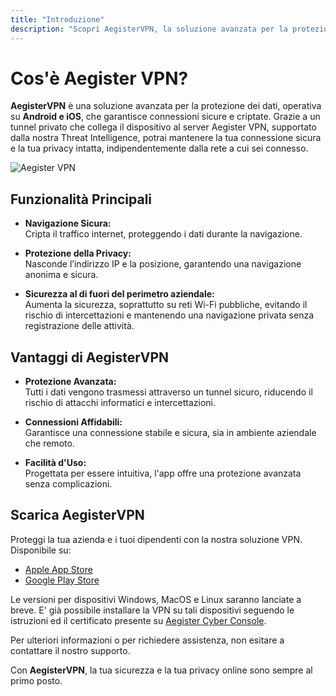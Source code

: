 ```yaml
---
title: "Introduzione"
description: "Scopri AegisterVPN, la soluzione avanzata per la protezione dei dati e per connessioni sicure e criptate su dispositivi mobili."
---
```


# Cos'è Aegister VPN?

**AegisterVPN** è una soluzione avanzata per la protezione dei dati, operativa su **Android e iOS**, che garantisce connessioni sicure e criptate. Grazie a un tunnel privato che collega il dispositivo al server Aegister VPN, supportato dalla nostra Threat Intelligence, potrai mantenere la tua connessione sicura e la tua privacy intatta, indipendentemente dalla rete a cui sei connesso.

![Aegister VPN](/images/vpn.png)

## Funzionalità Principali

- **Navigazione Sicura:**  
  Cripta il traffico internet, proteggendo i dati durante la navigazione.

- **Protezione della Privacy:**  
  Nasconde l’indirizzo IP e la posizione, garantendo una navigazione anonima e sicura.

- **Sicurezza al di fuori del perimetro aziendale:**  
  Aumenta la sicurezza, soprattutto su reti Wi-Fi pubbliche, evitando il rischio di intercettazioni e mantenendo una navigazione privata senza registrazione delle attività.

## Vantaggi di AegisterVPN

- **Protezione Avanzata:**  
  Tutti i dati vengono trasmessi attraverso un tunnel sicuro, riducendo il rischio di attacchi informatici e intercettazioni.

- **Connessioni Affidabili:**  
  Garantisce una connessione stabile e sicura, sia in ambiente aziendale che remoto.

- **Facilità d'Uso:**  
  Progettata per essere intuitiva, l'app offre una protezione avanzata senza complicazioni.

## Scarica AegisterVPN

Proteggi la tua azienda e i tuoi dipendenti con la nostra soluzione VPN.  
Disponibile su:

- [Apple App Store](https://apps.apple.com/it/app/aegistervpn/id6736686348?l=en-GB)
- [Google Play Store](https://play.google.com/store/apps/details?id=com.Aegister.AegisterVPN)

Le versioni per dispositivi Windows, MacOS e Linux saranno lanciate a breve. E' già possibile installare la VPN su tali dispositivi seguendo le istruzioni ed il certificato presente su [Aegister Cyber Console](https://app.aegister.com/secure-vpn/). 

Per ulteriori informazioni o per richiedere assistenza, non esitare a contattare il nostro supporto.

Con **AegisterVPN**, la tua sicurezza e la tua privacy online sono sempre al primo posto.